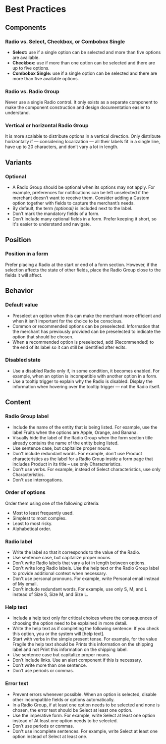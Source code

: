 # Best Practices

## Components

### Radio vs. Select, Checkbox, or Combobox Single

- **Select:** use if a single option can be selected and more than five options are available.
- **Checkbox:** use if more than one option can be selected and there are up to five options.
- **Combobox Single:** use if a single option can be selected and there are more than five available options.

### Radio vs. Radio Group

Never use a single Radio control. It only exists as a separate component to make the component construction and design documentation easier to understand.

### Vertical or horizontal Radio Group

It is more scalable to distribute options in a vertical direction. Only distribute horizontally if — considering localization — all their labels fit in a single line, have up to 20 characters, and don’t vary a lot in length.

## Variants

### Optional

- A Radio Group should be optional when its options may not apply. For example, preferences for notifications can be left unselected if the merchant doesn’t want to receive them. Consider adding a Custom option together with fields to capture the merchant’s needs.
- By default, the term _(optional)_ is included next to the label.
- Don’t mark the mandatory fields of a form.
- Don’t include many optional fields in a form. Prefer keeping it short, so it's easier to understand and navigate.

## Position

### Position in a form

Prefer placing a Radio at the start or end of a form section. However, if the selection affects the state of other fields, place the Radio Group close to the fields it will affect.

## Behavior

### Default value

- Preselect an option when this can make the merchant more efficient and when it isn’t important for the choice to be conscious.
- Common or recommended options can be preselected. Information that the merchant has previously provided can be preselected to indicate the option that should be chosen.
- When a recommended option is preselected, add (Recommended) to the end of its label so it can still be identified after edits.

### Disabled state

- Use a disabled Radio only if, in some condition, it becomes enabled. For example, when an option is incompatible with another option in a form.
- Use a tooltip trigger to explain why the Radio is disabled. Display the information when hovering over the tooltip trigger — not the Radio itself.

## Content

### Radio Group label

- Include the name of the entity that is being listed. For example, use the label Fruits when the options are Apple, Orange, and Banana.
- Visually hide the label of the Radio Group when the form section title already contains the name of the entity being listed.
- Use sentence case, but capitalize proper nouns.
- Don't include redundant words. For example, don't use Product characteristics as the label for a Radio Group inside a form page that includes Product in its title – use only Characteristics.
- Don't use verbs. For example, instead of Select characteristics, use only Characteristics.
- Don't use interrogations.

### Order of options

Order them using one of the following criteria:

- Most to least frequently used.
- Simplest to most complex.
- Least to most risky.
- Alphabetical order.

### Radio label

- Write the label so that it corresponds to the value of the Radio.
- Use sentence case, but capitalize proper nouns.
- Don't write Radio labels that vary a lot in length between options.
- Don't write long Radio labels. Use the help text or the Radio Group label to provide additional context when necessary.
- Don't use personal pronouns. For example, write Personal email instead of My email.
- Don't include redundant words. For example, use only S, M, and L instead of Size S, Size M, and Size L.

### Help text

- Include a help text only for critical choices where the consequences of choosing the option need to be explained in more detail.
- Write the help text as if completing the following sentence: If you check this option, you or the system will [help text].
- Start with verbs in the simple present tense. For example, for the value Fragile the help text should be Prints this information on the shipping label and not Print this information on the shipping label.
- Use sentence case but capitalize proper nouns.
- Don’t include links. Use an alert component if this is necessary.
- Don’t write more than one sentence.
- Don’t use periods or commas.

### Error text

- Prevent errors whenever possible. When an option is selected, disable other incompatible fields or options automatically.
- In a Radio Group, if at least one option needs to be selected and none is chosen, the error text should be Select at least one option.
- Use the imperative form. For example, write Select at least one option instead of At least one option needs to be selected.
- Don’t use periods or commas.
- Don't use incomplete sentences. For example, write Select at least one option instead of Select at least one.
